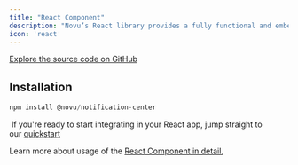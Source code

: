 ```yaml
---
title: "React Component"
description: "Novu’s React library provides a fully functional and embeddable notification center component with real-time updates that you can drop into your React application."
icon: 'react'
---
```


[Explore the source code on GitHub](https://github.com/novuhq/novu/tree/next/packages/notification-center)


## Installation

```js
npm install @novu/notification-center
```

<Tip> If you're ready to start integrating in your React app, jump straight to our [quickstart](/quickstarts/react)</Tip>

Learn more about usage of the [React Component in detail.](/notification-center/client/react/get-started)

